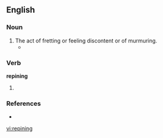 ==English==

===Noun===
{{en-noun}}

# The act of fretting or feeling discontent or of murmuring.
#* {{quote-book|year=1835|author=[[s:Author:William Gilmore Simms|William Gilmore Simms]]|title=[[s:The Partisan|The Partisan]]|publisher=Harper|section=[[s:The Partisan/XII|Chapter XI]]|page=[[s:Page:The Partisan, v1.djvu/131|140]]|passage=Doomed to a brief existence, she wasted not the hours in painful '''repinings''' at a fate so stern; but still regarding it as inevitable, she prepared as calmly as possible to encounter it.}}

===Verb===
'''repining'''

# {{present participle of|[[repine]]}}

===References===
* {{R:Webster 1828}}

[[vi:repining]]